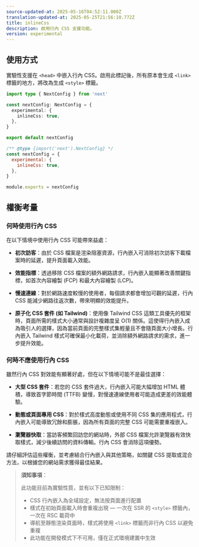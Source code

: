 ```yaml
---
source-updated-at: 2025-05-16T04:52:11.000Z
translation-updated-at: 2025-05-25T21:56:10.772Z
title: inlineCss
description: 啟用行內 CSS 支援功能。
version: experimental
---
```


## 使用方式

實驗性支援在 `<head>` 中嵌入行內 CSS。啟用此標記後，所有原本會生成 `<link>` 標籤的地方，將改為生成 `<style>` 標籤。

```ts filename="next.config.ts" switcher
import type { NextConfig } from 'next'

const nextConfig: NextConfig = {
  experimental: {
    inlineCss: true,
  },
}

export default nextConfig
```

```js filename="next.config.js" switcher
/** @type {import('next').NextConfig} */
const nextConfig = {
  experimental: {
    inlineCss: true,
  },
}

module.exports = nextConfig
```

## 權衡考量

### 何時使用行內 CSS

在以下情境中使用行內 CSS 可能帶來益處：

- **初次訪客**：由於 CSS 檔案是渲染阻塞資源，行內嵌入可消除初次訪客下載檔案時的延遲，提升頁面載入效能。

- **效能指標**：透過移除 CSS 檔案的額外網路請求，行內嵌入能顯著改善關鍵指標，如首次內容繪製 (FCP) 和最大內容繪製 (LCP)。

- **慢速連線**：對於網路速度較慢的使用者，每個請求都會增加可觀的延遲，行內 CSS 能減少網路往返次數，帶來明顯的效能提升。

- **原子化 CSS 套件 (如 Tailwind)**：使用像 Tailwind CSS 這類工具優先的框架時，頁面所需的樣式大小通常與設計複雜度呈 O(1) 關係。這使得行內嵌入成為吸引人的選擇，因為當前頁面的完整樣式集輕量且不會隨頁面大小增長。行內嵌入 Tailwind 樣式可確保最小化載荷，並消除額外網路請求的需求，進一步提升效能。

### 何時不應使用行內 CSS

雖然行內 CSS 對效能有顯著好處，但在以下情境可能不是最佳選擇：

- **大型 CSS 套件**：若您的 CSS 套件過大，行內嵌入可能大幅增加 HTML 體積，導致首字節時間 (TTFB) 變慢，對慢速連線使用者可能造成更差的效能體驗。

- **動態或頁面專用 CSS**：對於樣式高度動態或使用不同 CSS 集的應用程式，行內嵌入可能導致冗餘和膨脹，因為所有頁面的完整 CSS 可能需要重複嵌入。

- **瀏覽器快取**：當訪客頻繁回訪您的網站時，外部 CSS 檔案允許瀏覽器有效快取樣式，減少後續訪問的資料傳輸。行內 CSS 會消除這項優勢。

請仔細評估這些權衡，並考慮結合行內嵌入與其他策略，如關鍵 CSS 提取或混合方法，以根據您的網站需求獲得最佳結果。

> **須知事項**：
>
> 此功能目前為實驗性質，並有以下已知限制：
>
> - CSS 行內嵌入為全域設定，無法按頁面進行配置
> - 樣式在初始頁面載入時會重複出現 — 一次在 SSR 的 `<style>` 標籤內，一次在 RSC 載荷中
> - 導航至靜態渲染頁面時，樣式將使用 `<link>` 標籤而非行內 CSS 以避免重複
> - 此功能在開發模式下不可用，僅在正式環境建置中生效